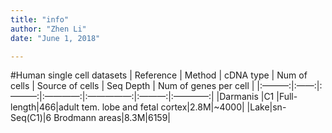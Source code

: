 ```yaml
---
title: "info"
author: "Zhen Li"
date: "June 1, 2018"

---
```


#Human single cell datasets
| Reference | Method | cDNA type | Num of cells | Source of cells | Seq Depth | Num of genes per cell | 
|:---------:|:------:|:---------:|:------------:|:---------------:|:---------:|:------------:|
|Darmanis   |C1      |Full-length|466|adult tem. lobe and fetal cortex|2.8M|~4000|
|Lake|sn-Seq(C1)|6 Brodmann areas|8.3M|6159|